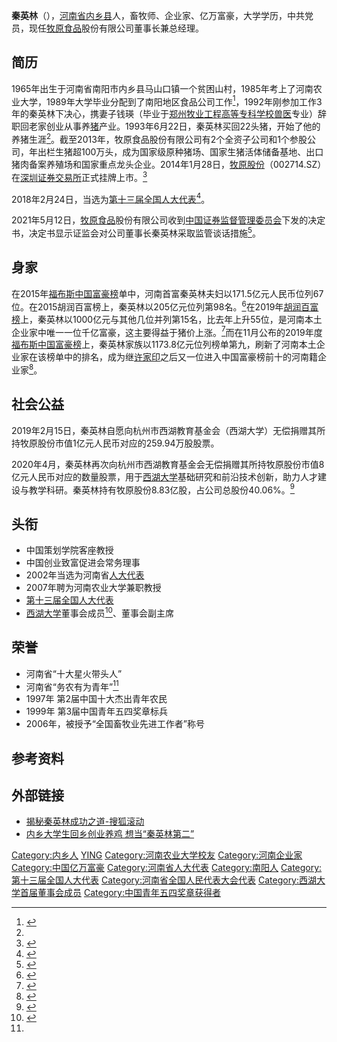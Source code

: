 {{Multiple issues|
{{Newsrelease|time=2022-05-18T01:58:03+00:00}}
{{Trivia|time=2022-05-18T01:58:03+00:00}}
}}
{{Infobox person
| 姓名     = 秦英林
| 圖像     =
| 圖像大小 = 
| 出生日期 = {{birth year and age|1965}}
| 出生地   = {{CHN-1949}}[[河南省|河南省]][[南阳市|南阳市]][[内乡县|内乡县]]
| 死亡日期 = 
| 死亡地   = 
| 國籍     = {{PRC}}
| 籍貫     = <!-- （僅限部分地區人士使用） -->
| 居住地   = {{CHN-1949}}[[河南|河南]][[南阳市|南阳市]]
| 語言     = 普通話
| 種族     = 漢族
| 教育程度 = 大學
| 母校     = [[河南农业大学|河南农业大学]]
| 職業     = [[牧原食品|牧原食品]]創辦人兼董事长
| 淨資產   = {{profit}} 1173.8亿元人民币（2019年11月）
| 機構     = [[牧原食品|牧原食品]]
| 知名作品 = 
| 政黨     = 
| 宗教信仰 = 
| 配偶     = 钱瑛<ref name="秦英林家族：中原养猪大王 世界银行资金源头"/>
| 子女     = 秦牧原
| 父母     = 
| 親屬     = 
}}
'''秦英林'''（{{bd|1965年}}），[[河南省|河南省]][[内乡县|内乡县]]人，畜牧师、企业家、亿万富豪，大学学历，中共党员，现任[[牧原食品|牧原食品]]股份有限公司董事长兼总经理。

== 简历 ==

1965年出生于河南省南阳市内乡县马山口镇一个贫困山村，1985年考上了河南农业大学，1989年大学毕业分配到了南阳地区食品公司工作<ref name=":0">{{Cite news|url=https://news.sina.com.cn/o/2005-06-19/11056211959s.shtml|title=大学生农民秦英林|author=刘先琴|publisher=新浪网|date=2005-06-19}}</ref>，1992年刚参加工作3年的秦英林下决心，携妻子钱瑛（毕业于[[郑州牧业工程高等专科学校|郑州牧业工程高等专科学校]][[兽医|兽医]]专业）辞职回老家创业从事养[[猪|猪]]产业。1993年6月22日，秦英林买回22头猪，开始了他的养猪生涯<ref name=":0" />。截至2013年，牧原食品股份有限公司有2个全资子公司和1个参股公司，年出栏生猪超100万头，成为国家级原种猪场、国家生猪活体储备基地、出口猪肉备案养殖场和国家重点龙头企业。2014年1月28日，[[牧原股份|牧原股份]]（002714.SZ）在[[深圳证券交易所|深圳证券交易所]]正式挂牌上市。<ref name="秦英林家族：中原养猪大王 世界银行资金源头">{{cite web |url=http://finance.ifeng.com/a/20140721/12759795_0.shtml |language= |title=秦英林家族：中原养猪大王 世界银行资金源头 |publisher=理财周报 |date=2014年7月21日 |accessdate= |archive-date=2016年9月15日 |archive-url=https://web.archive.org/web/20160915134311/http://finance.ifeng.com/a/20140721/12759795_0.shtml |dead-url=no }}</ref>

2018年2月24日，当选为[[第十三届全国人大代表|第十三届全国人大代表]]<ref>{{Cite web|title=（受权发布）中华人民共和国第十三届全国人民代表大会代表名单-中新网|url=http://www.chinanews.com/gn/2018/02-25/8453959.shtml|accessdate=2021-02-13|work=中新网}}</ref>。

2021年5月12日，[[牧原食品|牧原食品]]股份有限公司收到[[中国证券监督管理委员会|中国证券监督管理委员会]]下发的决定书，决定书显示证监会对公司董事长秦英林采取监管谈话措施<ref>{{Cite news|url=https://baijiahao.baidu.com/s?id=1699525708162530453&wfr=spider&for=pc|title=牧原股份董事长秦英林接受证监会监管谈话|author=王乔琪|work=新浪财经|publisher=新浪网|date=2021-05-12}}</ref>。

== 身家 ==
在2015年[[福布斯中国富豪榜|福布斯中国富豪榜]]单中，河南首富秦英林夫妇以171.5亿元人民币位列67位。在2015胡润百富榜上，秦英林以205亿元位列第98名。<ref>{{cite web |url=http://news.dahe.cn/2015/10-27/105875113.html |language= |title=2015福布斯中国富豪榜： 河南首富还是秦英林 |publisher=大河网-大河报 |date=2015年10月27日 |accessdate= |archive-date=2015年10月28日 |archive-url=https://web.archive.org/web/20151028175516/http://news.dahe.cn/2015/10-27/105875113.html |dead-url=no }}</ref>在2019年[[胡润百富榜|胡润百富榜]]上，秦英林以1000亿元与其他几位并列第15名，比去年上升55位，是河南本土企业家中唯一一位千亿富豪，这主要得益于猪价上涨。<ref>{{cite web |url=https://xueqiu.com/8430907036/133922195 |language= |title=河南千亿首富稳了公司第三季赚15亿比第二名多770亿 |publisher=市界的雪球原创专栏 |date=2019-10-12|accessdate= |archive-date=2019-10-12 |archive-url=https://web.archive.org/web/20191012145525/https://xueqiu.com/8430907036/133922195 |dead-url=no }}</ref>而在11月公布的2019年度[[福布斯中国富豪榜|福布斯中国富豪榜]]上，秦英林家族以1173.8亿元位列榜单第九，刷新了河南本土企业家在该榜单中的排名，成为继[[许家印|许家印]]之后又一位进入中国富豪榜前十的河南籍企业家<ref>{{Cite web|title=福布斯发布2019年度中国富豪榜 牧原股份秦英林家族位列榜单第九 刷新河南本土企业家排名--财经----郑报融媒|url=https://www.zzwb.cn/news_169867|accessdate=2019-11-07|work=www.zzwb.cn|archive-date=2019-11-07|archive-url=https://web.archive.org/web/20191107104405/https://www.zzwb.cn/news_169867|dead-url=no}}</ref>。

== 社会公益 ==
2019年2月15日，秦英林自愿向杭州市西湖教育基金会（西湖大学）无偿捐赠其所持牧原股份市值1亿元人民币对应的259.94万股股票。

2020年4月，秦英林再次向杭州市西湖教育基金会无偿捐赠其所持牧原股份市值8亿元人民币对应的数量股票，用于[[西湖大学|西湖大学]]基础研究和前沿技术创新，助力人才建设与教学科研。秦英林持有牧原股份8.83亿股，占公司总股份40.06%。<ref>{{Cite web|title=8亿元！河南首富秦英林再次无偿捐赠西湖大学-手机大河网|url=https://4g.dahe.cn/news/20200420637937|accessdate=2020-04-29|work=4g.dahe.cn}}</ref>

== 头衔 ==
*中国策划学院客座教授
*中国创业致富促进会常务理事
*2002年当选为河南省[[人大代表|人大代表]]
*2007年聘为河南农业大学兼职教授
*[[第十三届全国人大代表|第十三届全国人大代表]]
*[[西湖大学|西湖大学]]董事会成员<ref>{{cite web |title=西湖大学第一届董事会第八次会议召开 |url=https://www.westlake.edu.cn/about/leadership_organization/board/dshjx/202010/t20201014_7252.shtml |accessdate=2021-02-13}}</ref>、董事会副主席

== 荣誉 ==
*河南省“十大星火带头人”
*河南省“务农有为青年”<ref name=":0" />
*1997年 第2届中国十大杰出青年农民
*1999年 第3届中国青年五四奖章标兵
*2006年，被授予“全国畜牧业先进工作者”称号

== 参考资料 ==
{{reflist}}

== 外部链接 ==
*[http://roll.sohu.com/20151027/n424202270.shtml 揭秘秦英林成功之道-搜狐滚动] {{Wayback|url=http://roll.sohu.com/20151027/n424202270.shtml |date=20160304210510 }}
*[http://henan.people.com.cn/n/2014/0430/c356896-21111029.html 内乡大学生回乡创业养鸡 想当“秦英林第二”] {{Wayback|url=http://henan.people.com.cn/n/2014/0430/c356896-21111029.html |date=20160304105716 }}

{{中国富豪榜}}

{{DEFAULTSORT:Q秦}}
[[Category:内乡人|Category:内乡人]]
[[Category:秦姓|YING]]
[[Category:河南农业大学校友|Category:河南农业大学校友]]
[[Category:河南企业家|Category:河南企业家]]
[[Category:中国亿万富豪|Category:中国亿万富豪]]
[[Category:河南省人大代表|Category:河南省人大代表]]
[[Category:南阳人|Category:南阳人]]
[[Category:第十三届全国人大代表|Category:第十三届全国人大代表]]
[[Category:河南省全国人民代表大会代表|Category:河南省全国人民代表大会代表]]
[[Category:西湖大学首届董事会成员|Category:西湖大学首届董事会成员]]
[[Category:中国青年五四奖章获得者|Category:中国青年五四奖章获得者]]